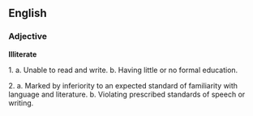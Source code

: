 ==English==
===Adjective===
'''Illiterate'''

1. a.  Unable to read and write. b.  Having little or no formal education.

2. a.  Marked by inferiority to an expected standard of familiarity with language and literature. b.  Violating prescribed standards of speech or writing.